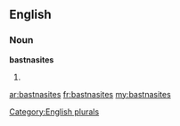 ==English==

===Noun===
'''bastnasites'''

# {{plural of|[[bastnasite]]}}

[[Category:English plurals]]

[[ar:bastnasites]]
[[fr:bastnasites]]
[[my:bastnasites]]
